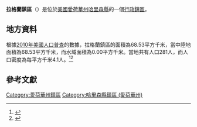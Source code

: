 {{noteTA
|G1=USState
|G2=地名
|G3=Unit
}}
{{Infobox settlement
|official_name            = 拉格蘭鎮區
|native_name = Raglan Township
|settlement_type          = [[行政鎮區|行政鎮區]]
|image_skyline            = 
|imagesize                = 
|image_map                = 
|mapsize                  = 
|pushpin_map  =USA Iowa
|pushpin_label = 拉格蘭鎮區
|pushpin_label_position   = top
|pushpin_map_caption      = 拉格蘭鎮區在愛荷華州的位置
|subdivision_type         = [[世界政區索引|國家]]
|subdivision_type1        = [[美国州份|州份]]
|subdivision_type2        = [[愛荷華州行政区划|縣]]
|subdivision_name         = [[美国|美国]]
|subdivision_name1        = [[愛荷華州|愛荷華州]]
|subdivision_name2        = [[哈里森縣_(愛荷華州)|哈里森縣]]
|elevation_ft             = 1079
|elevation_m              = 329
|timezone                 = [[北美中部時區|北美中部時區]]
|area_total_km2           = 68.53
|area_land_km2            = 68.53
|area_water_km2           = 0.00
|area_total_sq_mi         = 
|area_land_sq_mi          = 
|area_water_sq_mi         = 
|population_as_of         = [[2010年美國人口普查|2010]]
|population_footnotes     = 
|population_total         = 281
|population_density_km2   = auto
|population_density_sq_mi = auto
|utc_offset               = -6
|coordinates              = {{coord|41|43|44|N|95|57|05|W|type:city_region:US-AL_source:GNS-enwiki|display=inline,title}}
| coor_pinpoint           = 
| coordinates_footnotes   = 
|timezone_DST             = CDT
|utc_offset_DST           = -5
|postal_code_type         = [[美國郵區編號|郵區編號]]
|postal_code              = 
|area_code                = {{link-en|电话区号712|Area code 712|712}}
|blank_name = [[地名信息系统|GNIS ID]]
|blank_info = 468586
}}
'''拉格蘭鎮區'''（{{lang-en|Raglan Township}}）是位於[[美國|美國]][[愛荷華州|愛荷華州]][[哈里森縣_(愛荷華州)|哈里森縣]]的一個[[行政鎮區|行政鎮區]]。

== 地方資料 ==
根據[[2010年美國人口普查|2010年美國人口普查]]的數據，拉格蘭鎮區的面積為68.53平方千米，當中陸地面積為68.53平方千米，而水域面積為0.00平方千米。當地共有人口281人，而人口密度為每平方千米4.1人。<ref name="GR8">{{cite web|url=http://factfinder2.census.gov|publisher=[[美国人口调查局|美国人口调查局]]|accessdate=2011-05-14|title=American FactFinder|archive-date=2013-09-11|archive-url=https://web.archive.org/web/20130911234518/http://factfinder2.census.gov/|dead-url=no}}</ref><ref>{{cite web|url=https://www.citypopulation.de/en/usa/iowa/admin/|title=USA: Iowa (Counties and Townships) - City Population}}</ref>

== 參考文獻 ==
{{reflist}}

{{哈里森縣 (愛荷華州)}}

{{DEFAULTSORT:Raglan Township}}
[[Category:愛荷華州鎮區|Category:愛荷華州鎮區]]
[[Category:哈里森縣鎮區_(愛荷華州)|Category:哈里森縣鎮區 (愛荷華州)]]

{{Iowa-geo-stub}}